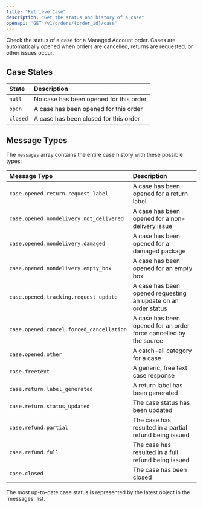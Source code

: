 ```yaml
---
title: "Retrieve Case"
description: "Get the status and history of a case"
openapi: 'GET /v1/orders/{order_id}/case'
---
```


Check the status of a case for a Managed Account order. Cases are automatically opened when orders are cancelled, returns are requested, or other issues occur.

## Case States

| State | Description |
|:------|:------------|
| `null` | No case has been opened for this order |
| `open` | A case has been opened for this order |
| `closed` | A case has been closed for this order |

## Message Types

The `messages` array contains the entire case history with these possible types:

| Message Type | Description |
|:-------------|:------------|
| `case.opened.return.request_label` | A case has been opened for a return label |
| `case.opened.nondelivery.not_delivered` | A case has been opened for a non-delivery issue |
| `case.opened.nondelivery.damaged` | A case has been opened for a damaged package |
| `case.opened.nondelivery.empty_box` | A case has been opened for an empty box |
| `case.opened.tracking.request_update` | A case has been opened requesting an update on an order status |
| `case.opened.cancel.forced_cancellation` | A case has been opened for an order force cancelled by the source |
| `case.opened.other` | A catch-all category for a case |
| `case.freetext` | A generic, free text case response |
| `case.return.label_generated` | A return label has been generated |
| `case.return.status_updated` | The case status has been updated |
| `case.refund.partial` | The case has resulted in a partial refund being issued |
| `case.refund.full` | The case has resulted in a full refund being issued |
| `case.closed` | The case has been closed |

<Info>
The most up-to-date case status is represented by the latest object in the `messages` list.
</Info> 